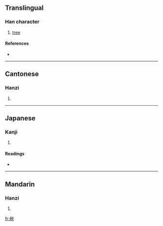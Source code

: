 ==Translingual==

===Han character===
{{Han char|rn=75|rad=木|as=09|sn=13|four=4793<sub>7</sub>|canj=木竹X人 (DHXO)}}

# [[tree]]

====References====
* {{Han ref|kx=0541.110|dkj=15174|dj=0929.010|hdz=21233.080|uh=6970|ud=26992|bh=D9BF|bd=55743}}

----

==Cantonese==

===Hanzi===
{{yue-hanzi|jyut=|y=yu4}}

# {{defn|Cantonese|sort=木09}}

----

==Japanese==

===Kanji===
{{ja-kanji|grade=|rs=木09}}

# {{defn|Japanese|sort=木09}}

====Readings====
* {{ja-readings|on=[[ゆ]] (yu), [[ぎょ]] (gyo), [[ご]] (go)|kun=[[ねずみもち]] (nezumimochi)}}

----

==Mandarin==

===Hanzi===
{{cmn-hanzi|pin=[[yú]] ([[yu2]])|wg=yü<sup>2</sup>}}

# {{defn|Mandarin|sort=木09}}

[[fr:楰]]